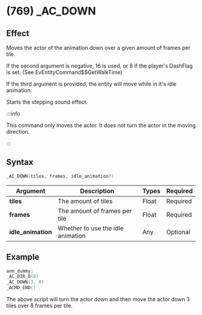 # (769) _AC_DOWN

## Effect

Moves the actor of the animation down over a given amount of frames per tile.

If the second argument is negative, 16 is used, or 8 if the player's DashFlag is set. (See EvEntityCommand$$GetWalkTime)

If the third argument is provided, the entity will move while in it's idle animation.

Starts the stepping sound effect.

:::info

This command only moves the actor. It does not turn the actor in the moving direction.

:::

## Syntax

```c
_AC_DOWN(tiles, frames, idle_animation?)
```

| Argument | Description | Types | Required |
| - | - | - | - |
| **tiles** | The amount of tiles | Float | Required |
| **frames** | The amount of frames per tile | Float | Required |
| **idle_animation** | Whether to use the idle animation | Any | Optional |

## Example

```c
anm_dummy:
_AC_DIR_D(8)
_AC_DOWN(3, 8)
_ACMD_END()
```

The above script will turn the actor down and then move the actor down 3 tiles over 8 frames per tile.
